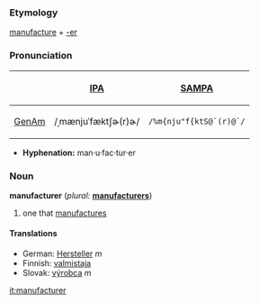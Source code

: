 ===Etymology===
[[manufacture]] + [[-er]]

===Pronunciation===
{| border=1 cellpadding=5
! !! [[w:International Phonetic Alphabet|IPA]] !! [[w:SAMPA|SAMPA]]
|-
! [[GenAm]]
| /ˌmænjuˈfæktʃɚ(r)ɚ/ || <tt>/%m{nju"f{ktS@`(r)@`/</tt>
|}

*'''Hyphenation:''' man·u·fac·tur·er

=== Noun ===
'''manufacturer''' (''plural:'' '''[[manufacturers]]''')
# one that [[manufacture|manufactures]]

==== Translations ====
*German: [[Hersteller]] ''m''
*Finnish: [[valmistaja]]
*Slovak: [[výrobca]] ''m''

[[it:manufacturer]]